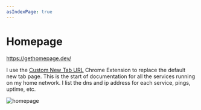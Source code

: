 ```yaml
---
asIndexPage: true
---
```

# Homepage
https://gethomepage.dev/

I use the [Custom New Tab URL](https://chromewebstore.google.com/detail/custom-new-tab-url/mmjbdbjnoablegbkcklggeknkfcjkjia) Chrome Extension to replace the default new tab page.  This is the start of documentation for all the services running on my home network.  I list the dns and ip address for each service, pings, uptime, etc.

![homepage](./img/homepage-full.png)
